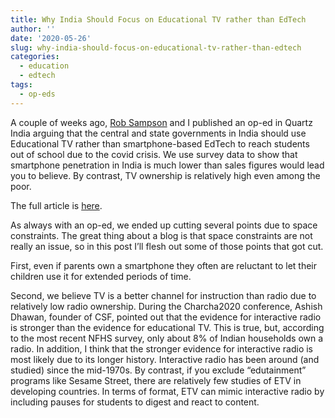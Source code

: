 ---
title: Why India Should Focus on Educational TV rather than EdTech
author: ''
date: '2020-05-26'
slug: why-india-should-focus-on-educational-tv-rather-than-edtech
categories:
  - education
  - edtech
tags:
  - op-eds
---

A couple of weeks ago, [Rob Sampson](https://www.linkedin.com/in/rob-sampson/?originalSubdomain=in) and I published an op-ed in Quartz India arguing that the central and state governments in India should use Educational TV rather than smartphone-based EdTech to reach students out of school due to the covid crisis. We use survey data to show that smartphone penetration in India is much lower than sales figures would lead you to believe. By contrast, TV ownership is relatively high even among the poor.

The full article is [here](https://scroll.in/article/961937/small-screen-big-impact-educational-tv-could-be-indias-next-frontier-in-remote-learning). 

As always with an op-ed, we ended up cutting several points due to space constraints. The great thing about a blog is that space constraints are not really an issue, so in this post I'll flesh out some of those points that got cut. 

First, even if parents own a smartphone they often are reluctant to let their children use it for extended periods of time. 

Second, we believe TV is a better channel for instruction than radio due to relatively low radio ownership.  During the Charcha2020 conference, Ashish Dhawan, founder of CSF, pointed out that the evidence for interactive radio is stronger than the evidence for educational TV.  This is true, but, according to the most recent NFHS survey, only about 8% of Indian households own a radio. In addition, I think that the stronger evidence for interactive radio is most likely due to its longer history.  Interactive radio has been around (and studied) since the mid-1970s.  By contrast, if you exclude "edutainment" programs like Sesame Street, there are relatively few studies of ETV in developing countries. In terms of format, ETV can mimic interactive radio by including pauses for students to digest and react to content.  




